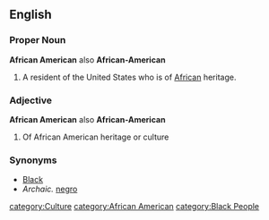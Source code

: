 ==English==
===Proper Noun===
'''African American''' also '''African-American'''
#A resident of the United States who is of [[African]] heritage.
===Adjective===
'''African American''' also '''African-American'''
#Of African American heritage or culture
===Synonyms===
*[[Black]]
*''Archaic.'' [[negro]]

[[category:Culture]]
[[category:African American]]
[[category:Black People]]